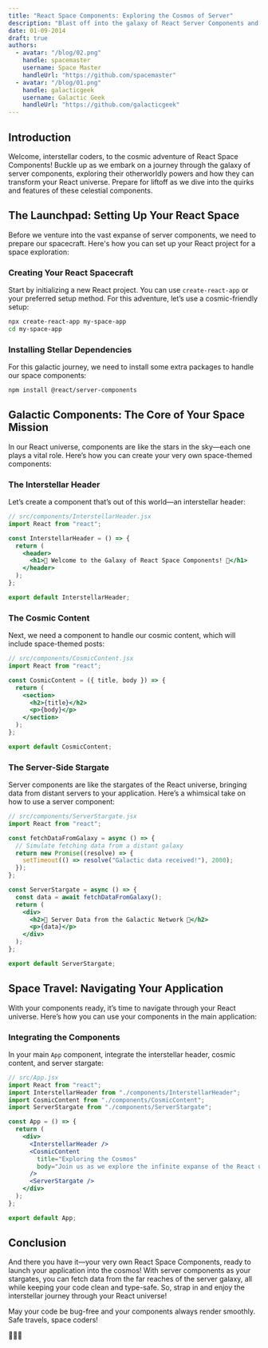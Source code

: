 ```yaml
---
title: "React Space Components: Exploring the Cosmos of Server"
description: "Blast off into the galaxy of React Server Components and explore their whimsical impact on your application’s universe. Remember that this blog makes no sense."
date: 01-09-2014
draft: true
authors:
  - avatar: "/blog/02.png"
    handle: spacemaster
    username: Space Master
    handleUrl: "https://github.com/spacemaster"
  - avatar: "/blog/01.png"
    handle: galacticgeek
    username: Galactic Geek
    handleUrl: "https://github.com/galacticgeek"
---
```


## Introduction

Welcome, interstellar coders, to the cosmic adventure of React Space Components! Buckle up as we embark on a journey through the galaxy of server components, exploring their otherworldly powers and how they can transform your React universe. Prepare for liftoff as we dive into the quirks and features of these celestial components.

## The Launchpad: Setting Up Your React Space

Before we venture into the vast expanse of server components, we need to prepare our spacecraft. Here's how you can set up your React project for a space exploration:

### Creating Your React Spacecraft

Start by initializing a new React project. You can use `create-react-app` or your preferred setup method. For this adventure, let’s use a cosmic-friendly setup:

```bash
npx create-react-app my-space-app
cd my-space-app
```

### Installing Stellar Dependencies

For this galactic journey, we need to install some extra packages to handle our space components:

```bash
npm install @react/server-components
```

## Galactic Components: The Core of Your Space Mission

In our React universe, components are like the stars in the sky—each one plays a vital role. Here’s how you can create your very own space-themed components:

### The Interstellar Header

Let’s create a component that’s out of this world—an interstellar header:

```jsx
// src/components/InterstellarHeader.jsx
import React from "react";

const InterstellarHeader = () => {
  return (
    <header>
      <h1>🚀 Welcome to the Galaxy of React Space Components! 🌌</h1>
    </header>
  );
};

export default InterstellarHeader;
```

### The Cosmic Content

Next, we need a component to handle our cosmic content, which will include space-themed posts:

```jsx
// src/components/CosmicContent.jsx
import React from "react";

const CosmicContent = ({ title, body }) => {
  return (
    <section>
      <h2>{title}</h2>
      <p>{body}</p>
    </section>
  );
};

export default CosmicContent;
```

### The Server-Side Stargate

Server components are like the stargates of the React universe, bringing data from distant servers to your application. Here’s a whimsical take on how to use a server component:

```jsx
// src/components/ServerStargate.jsx
import React from "react";

const fetchDataFromGalaxy = async () => {
  // Simulate fetching data from a distant galaxy
  return new Promise((resolve) => {
    setTimeout(() => resolve("Galactic data received!"), 2000);
  });
};

const ServerStargate = async () => {
  const data = await fetchDataFromGalaxy();
  return (
    <div>
      <h2>🌠 Server Data from the Galactic Network 🌠</h2>
      <p>{data}</p>
    </div>
  );
};

export default ServerStargate;
```

## Space Travel: Navigating Your Application

With your components ready, it’s time to navigate through your React universe. Here’s how you can use your components in the main application:

### Integrating the Components

In your main `App` component, integrate the interstellar header, cosmic content, and server stargate:

```jsx
// src/App.jsx
import React from "react";
import InterstellarHeader from "./components/InterstellarHeader";
import CosmicContent from "./components/CosmicContent";
import ServerStargate from "./components/ServerStargate";

const App = () => {
  return (
    <div>
      <InterstellarHeader />
      <CosmicContent
        title="Exploring the Cosmos"
        body="Join us as we explore the infinite expanse of the React universe!"
      />
      <ServerStargate />
    </div>
  );
};

export default App;
```

## Conclusion

And there you have it—your very own React Space Components, ready to launch your application into the cosmos! With server components as your stargates, you can fetch data from the far reaches of the server galaxy, all while keeping your code clean and type-safe. So, strap in and enjoy the interstellar journey through your React universe!

May your code be bug-free and your components always render smoothly. Safe travels, space coders!

🚀🌌✨
